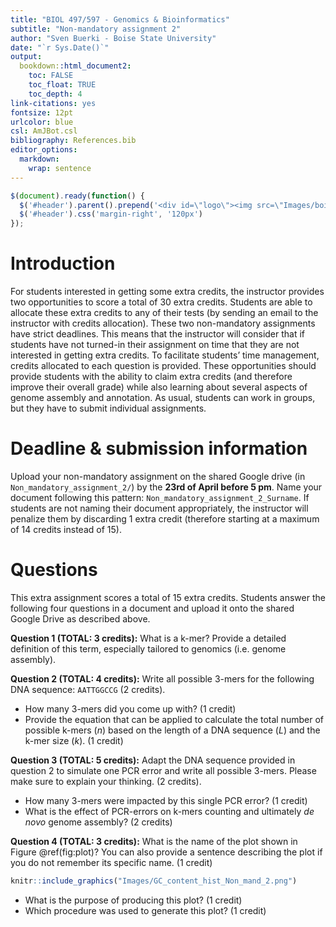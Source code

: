 ```yaml
---
title: "BIOL 497/597 - Genomics & Bioinformatics"
subtitle: "Non-mandatory assignment 2"
author: "Sven Buerki - Boise State University"
date: "`r Sys.Date()`"
output:
  bookdown::html_document2: 
    toc: FALSE
    toc_float: TRUE
    toc_depth: 4
link-citations: yes
fontsize: 12pt
urlcolor: blue
csl: AmJBot.csl
bibliography: References.bib
editor_options: 
  markdown: 
    wrap: sentence
---
```


```js
$(document).ready(function() {
  $('#header').parent().prepend('<div id=\"logo\"><img src=\"Images/boisestate-primarylogo-2color-rgb.png\" style=\"position:absolute; top:20; right:0; padding:10px; height:120px\"></div>');
  $('#header').css('margin-right', '120px')
});
```

# Introduction

For students interested in getting some extra credits, the instructor provides two opportunities to score a total of 30 extra credits. Students are able to allocate these extra credits to any of their tests (by sending an email to the instructor with credits allocation). These two non-mandatory assignments have strict deadlines. This means that the instructor will consider that if students have not turned-in their assignment on time that they are not interested in getting extra credits. To facilitate students' time management, credits allocated to each question is provided. These opportunities should provide students with the ability to claim extra credits (and therefore improve their overall grade) while also learning about several aspects of genome assembly and annotation. As usual, students can work in groups, but they have to submit individual assignments.

# Deadline & submission information

Upload your non-mandatory assignment on the shared Google drive (in `Non_mandatory_assignment_2/`) by the **23rd of April before 5 pm**. Name your document following this pattern: `Non_mandatory_assignment_2_Surname`. If students are not naming their document appropriately, the instructor will penalize them by discarding 1 extra credit (therefore starting at a maximum of 14 credits instead of 15). 

# Questions

This extra assignment scores a total of 15 extra credits. Students answer the following four questions in a document and upload it onto the shared Google Drive as described above.

**Question 1 (TOTAL: 3 credits):**  What is a k-mer? Provide a detailed definition of this term, especially tailored to genomics (i.e. genome assembly).

**Question 2 (TOTAL: 4 credits):** Write all possible 3-mers for the following DNA sequence: `AATTGGCCG` (2 credits).

- How many 3-mers did you come up with? (1 credit)
- Provide the equation that can be applied to calculate the total number of possible k-mers (*n*) based on the length of a DNA sequence (*L*) and the k-mer size (*k*). (1 credit)

**Question 3 (TOTAL: 5 credits):** Adapt the DNA sequence provided in question 2 to simulate one PCR error and write all possible 3-mers. Please make sure to explain your thinking. (2 credits).

- How many 3-mers were impacted by this single PCR error? (1 credit)
- What is the effect of PCR-errors on k-mers counting and ultimately *de novo* genome assembly? (2 credits) 

**Question 4 (TOTAL: 3 credits):** What is the name of the plot shown in Figure \@ref(fig:plot)? You can also provide a sentence describing the plot if you do not remember its specific name. (1 credit)  

```r
knitr::include_graphics("Images/GC_content_hist_Non_mand_2.png")
```

- What is the purpose of producing this plot? (1 credit)
- Which procedure was used to generate this plot? (1 credit)


